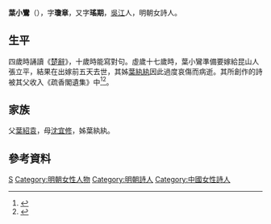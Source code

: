 '''葉小鸞'''（{{bd|1616年||1632年}}），字'''瓊章'''，又字'''瑤期'''，[[吳江|吳江]]人，明朝女詩人。

== 生平 ==
四歲時誦讀《[[楚辭|楚辭]]》，十歲時能寫對句。虛歲十七歲時，葉小鸞準備要嫁給昆山人張立平，結果在出嫁前五天去世，其姊[[葉紈紈|葉紈紈]]因此過度哀傷而病逝。其所創作的詩被其父收入《疏香閣遺集》中<ref>{{cite news |title=《元明清诗鉴赏辞典 第1版 辽、金、元、明》 |publisher=上海辞书出版社 |author=上海辞书出版社文学鉴赏辞典编纂中心编|location=上海|year=2018|pages=第829页}}</ref><ref>{{cite news |title=《中国女词人 民国诗学论著丛刊》 |author=曾乃敦|publisher= 文化艺术出版社|location=北京|year=2018 |pages=第112页}}</ref>。

== 家族 ==
父[[葉紹袁|葉紹袁]]，母[[沈宜修|沈宜修]]，姊葉紈紈。

== 參考資料 ==
{{Reflist|2}}

{{Authority control}}

{{DEFAULTSORT:}}
[[Category:葉姓|S]]
[[Category:明朝女性人物|Category:明朝女性人物]]
[[Category:明朝詩人|Category:明朝詩人]]
[[Category:中國女性詩人|Category:中國女性詩人]]